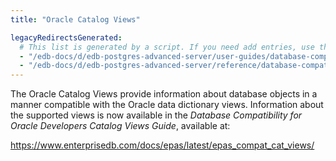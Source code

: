 ```yaml
---
title: "Oracle Catalog Views"

legacyRedirectsGenerated:
  # This list is generated by a script. If you need add entries, use the `legacyRedirects` key.
  - "/edb-docs/d/edb-postgres-advanced-server/user-guides/database-compatibility-for-oracle-developers-guide/12/Database_Compatibility_for_Oracle_Developers_Guide.1.100.html"
  - "/edb-docs/d/edb-postgres-advanced-server/reference/database-compatibility-for-oracle-developers-reference-guide/12/Database_Compatibility_for_Oracle_Developers_Reference_Guide.1.107.html"
---
```


<div id="oracle_catalog_views" class="registered_link"></div>

The Oracle Catalog Views provide information about database objects in a manner compatible with the Oracle data dictionary views. Information about the supported views is now available in the *Database Compatibility for Oracle Developers Catalog Views Guide*, available at:

<https://www.enterprisedb.com/docs/epas/latest/epas_compat_cat_views/>
